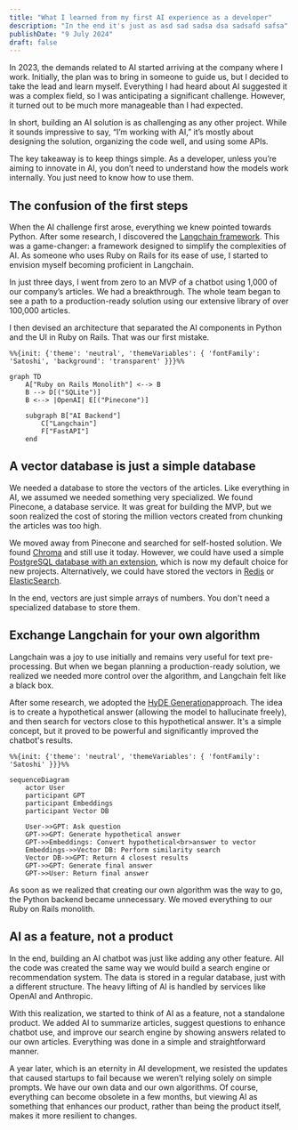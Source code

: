 ```yaml
---
title: "What I learned from my first AI experience as a developer"
description: "In the end it's just as asd sad sadsa dsa sadsafd safsa"
publishDate: "9 July 2024"
draft: false
---
```


In 2023, the demands related to AI started arriving at the company where I work. Initially, the plan was to bring in someone to guide us, but I decided to take the lead and learn myself. Everything I had heard about AI suggested it was a complex field, so I was anticipating a significant challenge. However, it turned out to be much more manageable than I had expected.

In short, building an AI solution is as challenging as any other project. While it sounds impressive to say, “I’m working with AI,” it’s mostly about designing the solution, organizing the code well, and using some APIs.

The key takeaway is to keep things simple. As a developer, unless you’re aiming to innovate in AI, you don’t need to understand how the models work internally. You just need to know how to use them.

## The confusion of the first steps

When the AI challenge first arose, everything we knew pointed towards Python. After some research, I discovered the [Langchain framework](https://www.langchain.com/). This was a game-changer: a framework designed to simplify the complexities of AI. As someone who uses Ruby on Rails for its ease of use, I started to envision myself becoming proficient in Langchain.

In just three days, I went from zero to an MVP of a chatbot using 1,000 of our company’s articles. We had a breakthrough. The whole team began to see a path to a production-ready solution using our extensive library of over 100,000 articles.

I then devised an architecture that separated the AI components in Python and the UI in Ruby on Rails. That was our first mistake.

```mermaid
%%{init: {'theme': 'neutral', 'themeVariables': { 'fontFamily': 'Satoshi', 'background': 'transparent' }}}%%

graph TD
    A["Ruby on Rails Monolith"] <--> B
    B --> D[("SQLite")]
    B <--> |OpenAI| E[("Pinecone")]

    subgraph B["AI Backend"]
        C["Langchain"]
        F["FastAPI"]
    end
```

## A vector database is just a simple database

We needed a database to store the vectors of the articles. Like everything in AI, we assumed we needed something very specialized. We found Pinecone, a database service. It was great for building the MVP, but we soon realized the cost of storing the million vectors created from chunking the articles was too high.

We moved away from Pinecone and searched for self-hosted solution. We found [Chroma](https://www.trychroma.com/) and still use it today. However, we could have used a simple [PostgreSQL database with an extension](https://github.com/pgvector/pgvector), which is now my default choice for new projects. Alternatively, we could have stored the vectors in [Redis](https://redis.io/docs/latest/develop/get-started/vector-database/) or [ElasticSearch](https://www.elastic.co/elasticsearch/vector-database).

In the end, vectors are just simple arrays of numbers. You don't need a specialized database to store them.

## Exchange Langchain for your own algorithm

Langchain was a joy to use initially and remains very useful for text pre-processing. But when we began planning a production-ready solution, we realized we needed more control over the algorithm, and Langchain felt like a black box.

After some research, we adopted the [HyDE Generation](https://community.openai.com/t/hyde-based-semantic-search-enabled-on-the-openai-forum/361207)approach. The idea is to create a hypothetical answer (allowing the model to hallucinate freely), and then search for vectors close to this hypothetical answer. It's a simple concept, but it proved to be powerful and significantly improved the chatbot's results.

```mermaid
%%{init: {'theme': 'neutral', 'themeVariables': { 'fontFamily': 'Satoshi' }}}%%

sequenceDiagram
    actor User
    participant GPT
    participant Embeddings
    participant Vector DB

    User->>GPT: Ask question
    GPT->>GPT: Generate hypothetical answer
    GPT->>Embeddings: Convert hypothetical<br>answer to vector
    Embeddings->>Vector DB: Perform similarity search
    Vector DB->>GPT: Return 4 closest results
    GPT->>GPT: Generate final answer
    GPT->>User: Return final answer
```

As soon as we realized that creating our own algorithm was the way to go, the Python backend became unnecessary. We moved everything to our Ruby on Rails monolith.

## AI as a feature, not a product

In the end, building an AI chatbot was just like adding any other feature. All the code was created the same way we would build a search engine or recommendation system. The data is stored in a regular database, just with a different structure. The heavy lifting of AI is handled by services like OpenAI and Anthropic.

With this realization, we started to think of AI as a feature, not a standalone product. We added AI to summarize articles, suggest questions to enhance chatbot use, and improve our search engine by showing answers related to our own articles. Everything was done in a simple and straightforward manner.

A year later, which is an eternity in AI development, we resisted the updates that caused startups to fail because we weren’t relying solely on simple prompts. We have our own data and our own algorithms. Of course, everything can become obsolete in a few months, but viewing AI as something that enhances our product, rather than being the product itself, makes it more resilient to changes.
